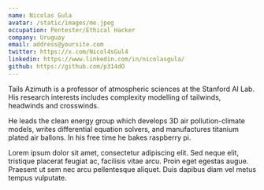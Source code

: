 ```yaml
---
name: Nicolas Gula
avatar: /static/images/me.jpeg
occupation: Pentester/Ethical Hacker
company: Uruguay
email: address@yoursite.com
twitter: https://x.com/Nicol4sGul4
linkedin: https://www.linkedin.com/in/nicolasgula/
github: https://github.com/p314dO
---
```


Tails Azimuth is a professor of atmospheric sciences at the Stanford AI Lab. His research interests includes complexity modelling of tailwinds, headwinds and crosswinds.

He leads the clean energy group which develops 3D air pollution-climate models, writes differential equation solvers, and manufactures titanium plated air ballons. In his free time he bakes raspberry pi.

Lorem ipsum dolor sit amet, consectetur adipiscing elit. Sed neque elit, tristique placerat feugiat ac, facilisis vitae arcu. Proin eget egestas augue. Praesent ut sem nec arcu pellentesque aliquet. Duis dapibus diam vel metus tempus vulputate.
